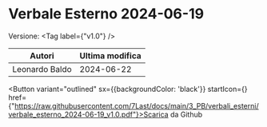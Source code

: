 

# Verbale Esterno 2024-06-19

Versione: <Tag label={"v1.0"} />



|    Autori    |Ultima modifica|
|--------------|---------------|
|Leonardo Baldo|   2024-06-22  |

<Button variant="outlined" sx={{backgroundColor: 'black'}} startIcon={<GithubIcon />} href={"https://raw.githubusercontent.com/7Last/docs/main/3_PB/verbali_esterni/verbale_esterno_2024-06-19_v1.0.pdf"}>Scarica da Github</Button>